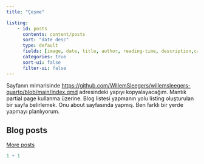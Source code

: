 ```yaml
---
title: "Çeşme"

listing:
    - id: posts
      contents: content/posts
      sort: "date desc"
      type: default
      fields: [image, date, title, author, reading-time, description,categories]
      categories: true
      sort-ui: false
      filter-ui: false
---
```


Sayfanın mimarisinde <https://github.com/WillemSleegers/willemsleegers-quarto/blob/main/index.qmd> adresindeki yapıyı kopyalayacağım. Mantık partial page kullanma üzerine. Blog listesi yapmanın yolu listing oluşturulan bir sayfa belirlemek. Onu about sayfasında yapmış. Ben farklı bir yerde yapmayı planlıyorum. 

## Blog posts

::: {#posts}
:::

[More posts](content/blog.qmd "See more blog posts")



```r
1 + 1
```
